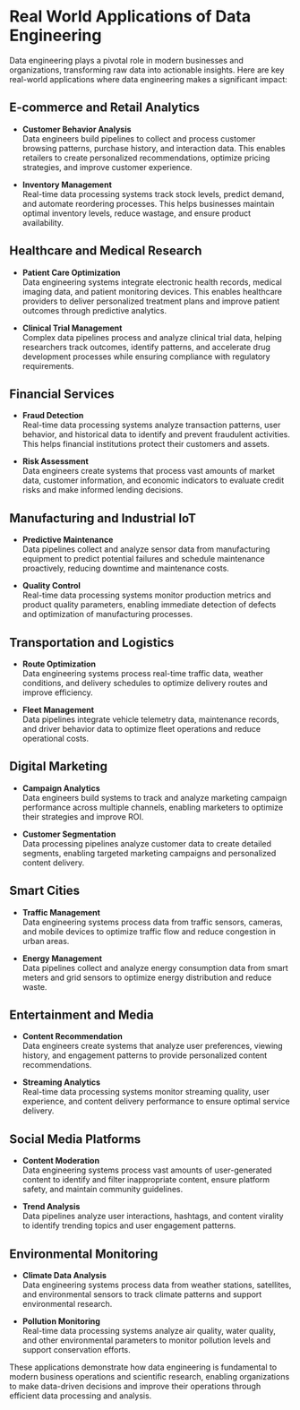 # Real World Applications of Data Engineering

Data engineering plays a pivotal role in modern businesses and organizations, transforming raw data into actionable insights. Here are key real-world applications where data engineering makes a significant impact:

## E-commerce and Retail Analytics
* **Customer Behavior Analysis**  
  Data engineers build pipelines to collect and process customer browsing patterns, purchase history, and interaction data. This enables retailers to create personalized recommendations, optimize pricing strategies, and improve customer experience.

* **Inventory Management**  
  Real-time data processing systems track stock levels, predict demand, and automate reordering processes. This helps businesses maintain optimal inventory levels, reduce wastage, and ensure product availability.

## Healthcare and Medical Research
* **Patient Care Optimization**  
  Data engineering systems integrate electronic health records, medical imaging data, and patient monitoring devices. This enables healthcare providers to deliver personalized treatment plans and improve patient outcomes through predictive analytics.

* **Clinical Trial Management**  
  Complex data pipelines process and analyze clinical trial data, helping researchers track outcomes, identify patterns, and accelerate drug development processes while ensuring compliance with regulatory requirements.

## Financial Services
* **Fraud Detection**  
  Real-time data processing systems analyze transaction patterns, user behavior, and historical data to identify and prevent fraudulent activities. This helps financial institutions protect their customers and assets.

* **Risk Assessment**  
  Data engineers create systems that process vast amounts of market data, customer information, and economic indicators to evaluate credit risks and make informed lending decisions.

## Manufacturing and Industrial IoT
* **Predictive Maintenance**  
  Data pipelines collect and analyze sensor data from manufacturing equipment to predict potential failures and schedule maintenance proactively, reducing downtime and maintenance costs.

* **Quality Control**  
  Real-time data processing systems monitor production metrics and product quality parameters, enabling immediate detection of defects and optimization of manufacturing processes.

## Transportation and Logistics
* **Route Optimization**  
  Data engineering systems process real-time traffic data, weather conditions, and delivery schedules to optimize delivery routes and improve efficiency.

* **Fleet Management**  
  Data pipelines integrate vehicle telemetry data, maintenance records, and driver behavior data to optimize fleet operations and reduce operational costs.

## Digital Marketing
* **Campaign Analytics**  
  Data engineers build systems to track and analyze marketing campaign performance across multiple channels, enabling marketers to optimize their strategies and improve ROI.

* **Customer Segmentation**  
  Data processing pipelines analyze customer data to create detailed segments, enabling targeted marketing campaigns and personalized content delivery.

## Smart Cities
* **Traffic Management**  
  Data engineering systems process data from traffic sensors, cameras, and mobile devices to optimize traffic flow and reduce congestion in urban areas.

* **Energy Management**  
  Data pipelines collect and analyze energy consumption data from smart meters and grid sensors to optimize energy distribution and reduce waste.

## Entertainment and Media
* **Content Recommendation**  
  Data engineers create systems that analyze user preferences, viewing history, and engagement patterns to provide personalized content recommendations.

* **Streaming Analytics**  
  Real-time data processing systems monitor streaming quality, user experience, and content delivery performance to ensure optimal service delivery.

## Social Media Platforms
* **Content Moderation**  
  Data engineering systems process vast amounts of user-generated content to identify and filter inappropriate content, ensure platform safety, and maintain community guidelines.

* **Trend Analysis**  
  Data pipelines analyze user interactions, hashtags, and content virality to identify trending topics and user engagement patterns.

## Environmental Monitoring
* **Climate Data Analysis**  
  Data engineering systems process data from weather stations, satellites, and environmental sensors to track climate patterns and support environmental research.

* **Pollution Monitoring**  
  Real-time data processing systems analyze air quality, water quality, and other environmental parameters to monitor pollution levels and support conservation efforts.

These applications demonstrate how data engineering is fundamental to modern business operations and scientific research, enabling organizations to make data-driven decisions and improve their operations through efficient data processing and analysis.